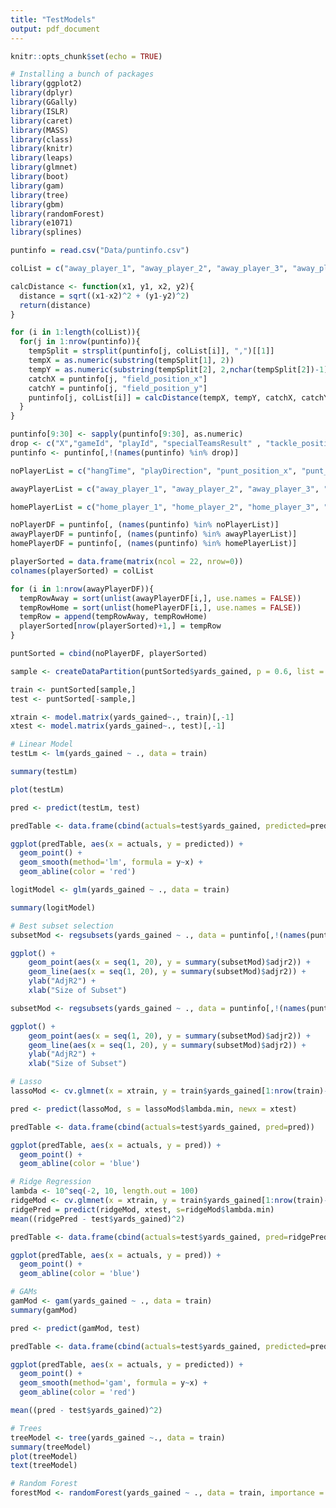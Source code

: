 ```yaml
---
title: "TestModels"
output: pdf_document
---
```


```r
knitr::opts_chunk$set(echo = TRUE)

# Installing a bunch of packages
library(ggplot2)
library(dplyr)
library(GGally)
library(ISLR)
library(caret)
library(MASS)
library(class)
library(knitr)
library(leaps)
library(glmnet)
library(boot)
library(gam)
library(tree)
library(gbm)
library(randomForest)
library(e1071)
library(splines)
```

```r
puntinfo = read.csv("Data/puntinfo.csv")
```

```r
colList = c("away_player_1", "away_player_2", "away_player_3", "away_player_4", "away_player_5", "away_player_6", "away_player_7", "away_player_8", "away_player_9", "away_player_10", "away_player_11", "home_player_1", "home_player_2", "home_player_3", "home_player_4", "home_player_5", "home_player_6", "home_player_7", "home_player_8", "home_player_9", "home_player_10", "home_player_11")

calcDistance <- function(x1, y1, x2, y2){
  distance = sqrt((x1-x2)^2 + (y1-y2)^2)
  return(distance)
}

for (i in 1:length(colList)){
  for(j in 1:nrow(puntinfo)){
    tempSplit = strsplit(puntinfo[j, colList[i]], ",")[[1]]
    tempX = as.numeric(substring(tempSplit[1], 2))
    tempY = as.numeric(substring(tempSplit[2], 2,nchar(tempSplit[2])-1))
    catchX = puntinfo[j, "field_position_x"]
    catchY = puntinfo[j, "field_position_y"]
    puntinfo[j, colList[i]] = calcDistance(tempX, tempY, catchX, catchY)
  }
}

puntinfo[9:30] <- sapply(puntinfo[9:30], as.numeric)
drop <- c("X","gameId", "playId", "specialTeamsResult" , "tackle_position_x", "tackle_position_y", "playDirection")
puntinfo <- puntinfo[,!(names(puntinfo) %in% drop)]
```

```r
noPlayerList = c("hangTime", "playDirection", "punt_position_x", "punt_position_y", "field_position_x", "field_position_y", "yards_gained")

awayPlayerList = c("away_player_1", "away_player_2", "away_player_3", "away_player_4", "away_player_5", "away_player_6", "away_player_7", "away_player_8", "away_player_9", "away_player_10", "away_player_11")

homePlayerList = c("home_player_1", "home_player_2", "home_player_3", "home_player_4", "home_player_5", "home_player_6", "home_player_7", "home_player_8", "home_player_9", "home_player_10", "home_player_11")

noPlayerDF = puntinfo[, (names(puntinfo) %in% noPlayerList)]
awayPlayerDF = puntinfo[, (names(puntinfo) %in% awayPlayerList)]
homePlayerDF = puntinfo[, (names(puntinfo) %in% homePlayerList)]

playerSorted = data.frame(matrix(ncol = 22, nrow=0))
colnames(playerSorted) = colList

for (i in 1:nrow(awayPlayerDF)){
  tempRowAway = sort(unlist(awayPlayerDF[i,], use.names = FALSE))
  tempRowHome = sort(unlist(homePlayerDF[i,], use.names = FALSE))
  tempRow = append(tempRowAway, tempRowHome)
  playerSorted[nrow(playerSorted)+1,] = tempRow
}

puntSorted = cbind(noPlayerDF, playerSorted)
```


```r
sample <- createDataPartition(puntSorted$yards_gained, p = 0.6, list = FALSE)

train <- puntSorted[sample,]
test <- puntSorted[-sample,]

xtrain <- model.matrix(yards_gained~., train)[,-1]
xtest <- model.matrix(yards_gained~., test)[,-1]
```


```r
# Linear Model
testLm <- lm(yards_gained ~ ., data = train)

summary(testLm)

plot(testLm)

pred <- predict(testLm, test)

predTable <- data.frame(cbind(actuals=test$yards_gained, predicted=pred))

ggplot(predTable, aes(x = actuals, y = predicted)) +
  geom_point() +
  geom_smooth(method='lm', formula = y~x) +
  geom_abline(color = 'red')
```


```r
logitModel <- glm(yards_gained ~ ., data = train)

summary(logitModel)
```

```r
# Best subset selection
subsetMod <- regsubsets(yards_gained ~ ., data = puntinfo[,!(names(puntinfo) %in% drop)], nvmax = 20, method = "backward")

ggplot() +
    geom_point(aes(x = seq(1, 20), y = summary(subsetMod)$adjr2)) + 
    geom_line(aes(x = seq(1, 20), y = summary(subsetMod)$adjr2)) +
    ylab("AdjR2") +
    xlab("Size of Subset")

subsetMod <- regsubsets(yards_gained ~ ., data = puntinfo[,!(names(puntinfo) %in% drop)], nvmax = 20, method = "forward")

ggplot() +
    geom_point(aes(x = seq(1, 20), y = summary(subsetMod)$adjr2)) + 
    geom_line(aes(x = seq(1, 20), y = summary(subsetMod)$adjr2)) +
    ylab("AdjR2") +
    xlab("Size of Subset")
```

```r
# Lasso
lassoMod <- cv.glmnet(x = xtrain, y = train$yards_gained[1:nrow(train)-1], alpha = 1, nfolds = 10)

pred <- predict(lassoMod, s = lassoMod$lambda.min, newx = xtest)

predTable <- data.frame(cbind(actuals=test$yards_gained, pred=pred))

ggplot(predTable, aes(x = actuals, y = pred)) +
  geom_point() +
  geom_abline(color = 'blue')
```

```r
# Ridge Regression
lambda <- 10^seq(-2, 10, length.out = 100)
ridgeMod <- cv.glmnet(x = xtrain, y = train$yards_gained[1:nrow(train)-1], alpha = 0, lambda = lambda)
ridgePred = predict(ridgeMod, xtest, s=ridgeMod$lambda.min)
mean((ridgePred - test$yards_gained)^2)

predTable <- data.frame(cbind(actuals=test$yards_gained, pred=ridgePred))

ggplot(predTable, aes(x = actuals, y = pred)) +
  geom_point() +
  geom_abline(color = 'blue')
```


```r
# GAMs
gamMod <- gam(yards_gained ~ ., data = train)
summary(gamMod)

pred <- predict(gamMod, test)

predTable <- data.frame(cbind(actuals=test$yards_gained, predicted=pred))

ggplot(predTable, aes(x = actuals, y = predicted)) +
  geom_point() +
  geom_smooth(method='gam', formula = y~x) +
  geom_abline(color = 'red')

mean((pred - test$yards_gained)^2)
```

```r
# Trees
treeModel <- tree(yards_gained ~., data = train)
summary(treeModel)
plot(treeModel)
text(treeModel)
```


```r
# Random Forest
forestMod <- randomForest(yards_gained ~ ., data = train, importance = TRUE, na.action = na.pass)

```


```r

```

